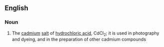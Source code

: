 ==English==

===Noun===
{{wikipedia}}
{{en-noun|-}}

# {{lb|en|inorganic compound}} The [[cadmium]] [[salt]] of [[hydrochloric acid]], CdCl<sub>2</sub>; it is used in photography and dyeing, and in the preparation of other cadmium compounds